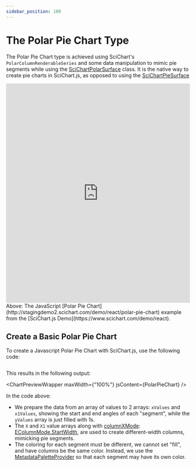 ```yaml
---
sidebar_position: 100
---
```


# The Polar Pie Chart Type


The Polar Pie Chart type is achieved using SciChart's `PolarColumnRenderableSeries` and some data manipulation to mimic pie segments while using the [SciChartPolarSurface](https://www.scichart.com/documentation/js/v4/typedoc/classes/scichartpolarsurface.html) class.
It is the native way to create pie charts in SciChart.js, as opposed to using the [SciChartPieSurface](https://www.scichart.com/documentation/js/v4/typedoc/classes/scichartpiesurface.html)

<iframe src="http://stagingdemo2.scichart.com/demo/iframe/polar-pie-chart" width="100%" height="600px" frameborder="0"></iframe>

<div style={{textAlign: "center"}}>
    Above: The JavaScript [Polar Pie Chart](http://stagingdemo2.scichart.com/demo/react/polar-pie-chart) example from the [SciChart.js Demo](https://www.scichart.com/demo/react).
</div>

## Create a Basic Polar Pie Chart

To create a Javascript Polar Pie Chart with SciChart.js, use the following code:

```ts file=./Basic/demo.js start=region_A_start end=region_A_end
```

This results in the following output:

<ChartPreviewWrapper maxWidth={"100%"} jsContent={PolarPieChart} />

In the code above:

- We prepare the data from an array of values to 2 arrays: `xValues` and `x1Values`, showing the start and end angles of each "segment", while the `yValues` array is just filled with 1s.
- The `X` and `X1` value arrays along with [columnXMode](https://www.scichart.com/documentation/js/v4/typedoc/classes/polarcolumnrenderableseries.html#columnxmode): [EColumnMode.StartWidth](https://www.scichart.com/documentation/js/v4/typedoc/enums/eperformancemarktype.html#setupstart), are used to create different-width columns, mimicking pie segments.
- The coloring for each segment must be different, we cannot set "fill", and have columns be the same color. Instead, we use the [MetadataPaletteProvider](https://www.scichart.com/documentation/js/v4/typedoc/classes/metadatapaletteprovider.html) so that each segment may have its own color.

